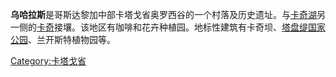 {{Infobox settlement
|name          =  Ujarrás 
|other_name             =
|native_name            = 
|settlement_type        =Village
|image_skyline          = Iglesia Inmaculada Concepcion Ujarras.jpg
|imagesize              = 
|image_caption          = 
|pushpin_map           = Costa Rica
|pushpin_label_position =right
|pushpin_map_caption    =Location in  Costa Rica
|coordinates_display    = inline,title
|coordinates_region     = 
|subdivision_type       = [[List_of_sovereign_states|Country]]
|subdivision_name       ={{flag| Costa Rica}}
|subdivision_type1      =[[Provinces_of_Costa_Rica|Province]]
|subdivision_name1      = [[Cartago_Province|Cartago Province]]
|subdivision_type2      = [[Cantons_of_Costa_Rica|Canton]]
|subdivision_name2      =[[Paraíso_Canton|Paraíso Canton]]
|subdivision_type3      = [[Districts_of_Costa_Rica|District]]
|subdivision_name3      = [[Orosí_District|Orosí District]]
|subdivision_type4      = 
|subdivision_name4      =
|leader_title           = 
|leader_name            =  [[Alonso_Anguciana_de_Gamboa|Alonso Anguciana de Gamboa]]
|established_title      = 
|established_date       = 1575 (?)
|area_total_km2           = 
|population_as_of               = 
|population_footnotes           =
|population_total               =
|population_density_km2         =
|timezone               = [[North_American_Central_Time_Zone|Central Standard Time]]
|utc_offset             = -6
|latd=9|latm=50|lats=|latNS=N
|longd=83 |longm=48|longs=|longEW=W
|elevation_footnotes    =  
|elevation_m            = 
|elevation_ft           =
|website                = 
|footnotes              = 
}} 
'''乌哈拉斯'''是哥斯达黎加中部卡塔戈省奥罗西谷的一个村落及历史遗址。与[[卡奇湖|卡奇湖]]另一侧的[[卡奇|卡奇]]接壤。该地区有咖啡和花卉种植园。地标性建筑有卡奇坝、[[塔盘缇国家公园|塔盘缇国家公园]]、兰开斯特植物园等。

[[Category:卡塔戈省|Category:卡塔戈省]]